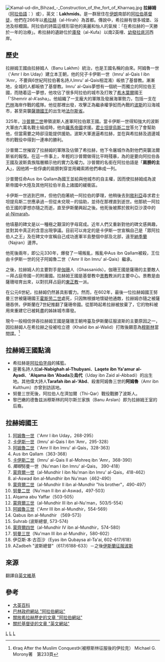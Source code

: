 [[File:Kamal-ud-din_Bihzad_-_Construction_of_the_fort_of_Kharnaq.jpg|thumb]]
'''拉赫姆'''（[[阿拉伯語|阿拉伯語]]：<big>{{rtl-lang|ar|اللخميون}}</big>）或<big>{{rtl-lang|ar|المناذرة}}</big>），英文：'''Lakhmids'''。是一群居住在[[伊朗|伊朗]]南部的[[阿拉伯基督徒|阿拉伯基督徒]]，他們在266年以[[希拉赫|希拉赫]]（al-Hirah）為首都。傳說中，希拉赫有很多城堡、浴池及棕櫚園。阿拉伯的詩篇這樣形容他的美麗和怡人的氣候：「在希拉赫的一天勝於一年的治療」。希拉赫的遺跡位於[[庫費|庫發]]（al-Kufa）以南2英哩、[[幼發拉底河|幼發拉底河]]西岸。

== 歷史 ==

拉赫姆王國由拉赫姆人（Banu Lakhm）統治，也是王國名稱的由來。阿姆魯一世（'Amr I ibn Uday）建立本王朝，他的兒子卡伊斯一世（Imru' al-Qais I ibn 'Amr，不要與6世紀阿拉伯著名詩人Imru' al-Qais相混淆）皈依了基督教。漸漸地，全城的人都皈依了基督教。Imru' al-Qais夢想有一個統一而獨立的阿拉伯王國，而随着這一夢想，他攻佔了很多阿拉伯的城市及打敗了[[希木葉爾|希木葉爾]]國王「'Shemrir al-A'asha」。他組織了一支龐大的軍隊及發展海軍勢力，包括一支在[[巴林|巴林]]海岸作戰的艦隊。他從那裡出發，攻擊正為繼承權爭抝而內戰的[[薩珊王朝|波斯]]的沿海城市，甚至突襲[[伊朗君主列表#萨珊王朝|薩珊國王]]的出生地[[法尔斯省|法尔斯省]]。

325年，[[沙普爾二世|沙普爾二世]]帶領波斯人進軍阿拉伯眾王國。當卡伊斯一世得知強大的波斯大軍由六萬名戰士組成時，他向[[羅馬帝國|羅馬帝國]]求援。[[君士坦提烏斯二世|君士坦提烏斯二世]]答允了會幫助他，但當需要之時卻沒能提供援助。波斯大軍進逼希拉赫，並在與希拉赫及週邊城市的戰役中得到一連串的勝利。 

沙普爾二世摧毀了拉赫姆的軍隊及佔領了希拉赫，他下令屠城作為對他們突襲法爾斯省的報復。在這一件事上，年輕的沙普爾做得比平時殘暴，為的是要向阿拉伯各王國及波斯貴族階層顯示他的實力及權力。沙普爾的名銜在阿拉伯語是「'''肩膀的主人'''」，因他將一些俘虜的肩膀刺穿並用繩索將他們串成一列。 

沙普爾任命Aus ibn Qallam為國王並給與他城市的自主權，因而使拉赫姆成為波斯帝國中大陸及其他阿拉伯半島上諸國的緩衝區。

卡伊斯一世逃到巴林，但他仍抱著統一阿拉伯的夢理，他稍後去到[[敘利亞|敘利亞]]尋求君士坦提烏斯二世應承過－但從未兌現－的協助，並待在那裡直到逝世。他那統一阿拉伯王國的夢想亦隨之而逝，直至伊斯蘭興起之後。他死後被葬於敘利亞沙漠中的[[al-Nimarah|al-Nimarah]]。

他墳墓的碑文是以一種極之艱深的字母寫成。近年人們又重新對他的碑文感興趣，並對其中真正的含意出現爭議。目前可以肯定的是卡伊斯一世宣稱自己是「眾阿拉伯人之王」及在碑文中宣稱自己成功進軍半島整個中部及北部，遠至[[納季蘭|納季蘭]]（Najran）邊界。

他死後兩年，即公元330年，爆發了一場叛亂，叛亂中Aus ibn Qallam被殺，王位由卡伊斯一世的兒子阿姆魯二世（'Amr II ibn Imru' al-Qais）繼承。

之後，拉赫姆人的主要對手是[[伽珊|伽珊]]人（Ghassanids）。伽珊王國是薩珊的主要敵人－拜占庭帝國－的附庸國。拉赫姆王國是基督教中[[景教|景教]]教派的主要中心。景教是由薩珊培育出來，以對抗拜占庭的[[東正教|東正教]]一派。 

在公元6世紀，拉赫姆仍然甚具影響力。然而，在602年，最後一位拉赫姆國王努曼三世被薩珊國王[[霍斯劳二世|霍斯劳二世]]處死，只因無根據地懷疑他通敵，拉赫姆亦隨之被薩珊吞併。伊斯蘭在7世紀推翻了薩珊帝國。從那時起希拉赫被放棄了，它的物料被用來重建它已被耗盡的姊妹城市庫發。

現今一般相信併吞拉赫姆王國是薩珊王朝垮臺及伊斯蘭征服波斯的主要原因之一，因拉赫姆人在希拉赫之役被哈立德（Khalid ibn al-Walid）打敗後願意為[[穆斯林|穆斯林]]當間諜。<ref>《Iraq After the Muslim Conquest》（被穆斯林征服後的伊拉克） Michael G. Morony著　第233頁</ref>

== 拉赫姆王國點滴 ==

* 希拉赫是[[阿拉伯字母|阿拉伯字母]]的搖籃。
* 是著名詩人如'''al-Nabighah al-Thubyani'''、''' Laqete ibn Ya'amur al-Ayadi'''、''' 'Alqama ibn 'Abada'''及'''烏代'''（Uday ibn Zaid al-Abbadi）的出生地。其他偉大詩人''' Tarafah ibn al-'Abd'''、殺害阿姆魯三世的'''阿姆魯'''（Amr ibn Kulthum）亦曾到訪該地。
* 努曼三世死後，阿拉伯人在濟加爾（Thi-Qar）戰役戰勝了波斯人。
* 黎巴嫩的德鲁兹派穆斯林的阿尔斯兰家族（Banu Arslan）即为拉赫姆王室的后裔。

== 拉赫姆國王 ==
# [[阿姆魯一世|阿姆魯一世]]（'Amr I ibn Uday，268-295）
# [[卡伊斯一世|卡伊斯一世]]（Imru' al-Qais I ibn 'Amr，295-328）
# [[阿姆魯二世|阿姆魯二世]]（'Amr II ibn Imru' al-Qais，328-363）
# Aus ibn Qallam（363-368）
# [[卡伊斯二世|卡伊斯二世]]（Imru' al-Qais II al-Mohreq ibn 'Amr，368-390）
# ''獨眼''努曼一世（Nu'man I ibn Imru' al-Qais， 390-418）
# [[蒙齊爾一世|蒙齊爾一世]]（al-Mundhir I ibn Nu'man ibn Imru' al-Qais，418-462）
# al-Aswad ibn al-Mundhir ibn Nu'man（462-490）
# [[蒙齊爾二世|蒙齊爾二世]]（al-Mundhir II ibn al-Mundhir "his brother"，490-497）
# [[努曼二世|努曼二世]]（Nu'man II ibn al-Aswad，497-503）
# Alqama abu Yaffar（503-505）
# [[蒙齊爾三世|蒙齊爾三世]]（al-Mundhir III ibn al-Nu'man，503/5-554）
# [[阿姆魯三世|阿姆魯三世]]（'Amr III ibn al-Mundhir，554-569）
# Qabus ibn al-Mundhir （569-573）
# Suhrab (波斯總督, 573-574)
# [[蒙齊爾四世|蒙齊爾四世]]（al-Mundhir IV ibn al-Mundhir，574-580）
# [[努曼三世|努曼三世]]（Nu'man III ibn al-Mundhir，580-602）
# 伊亞斯·本·古百沙（Eyas ibn Qubaysa al-Ta'ai, 602-617/618）
# AZadbeh "波斯總督"（617/6188-633）－之後[[伊斯蘭對波斯的征服|伊斯蘭征服波斯]]

== 來源 ==
翻譯自[http://en.wikipedia.org/w/index.php?title=Lakhmids&oldid=163071629 英文維基] {{Wayback|url=http://en.wikipedia.org/w/index.php?title=Lakhmids&oldid=163071629 |date=20210512054021 }}

== 參考 ==
<div class="references-small"><references/></div>
* [http://www.britannica.com/eb/article-9011793 大英百科] {{Wayback|url=http://www.britannica.com/eb/article-9011793 |date=20071201162136 }}
* [https://web.archive.org/web/20050907070234/http://www.bahrain.gov.bh/arabic/bahrain/Books/ages1/14.asp 巴林政府網站 "阿拉伯網站"]
* [http://www.sotakhr.com/index.php?id=1468 關放希拉赫歷史的文章 "阿拉伯網站"] {{Wayback|url=http://www.sotakhr.com/index.php?id=1468 |date=20060325121226 }}
* [https://web.archive.org/web/20061128064359/http://rajab.salaam.co.uk/~salaam/knowledge/christians1.php 關於基督徒的文章 "英文網站"]

[[Category:伊拉克歷史|L]]
[[Category:阿拉伯人|L]]
[[Category:王國|L]]